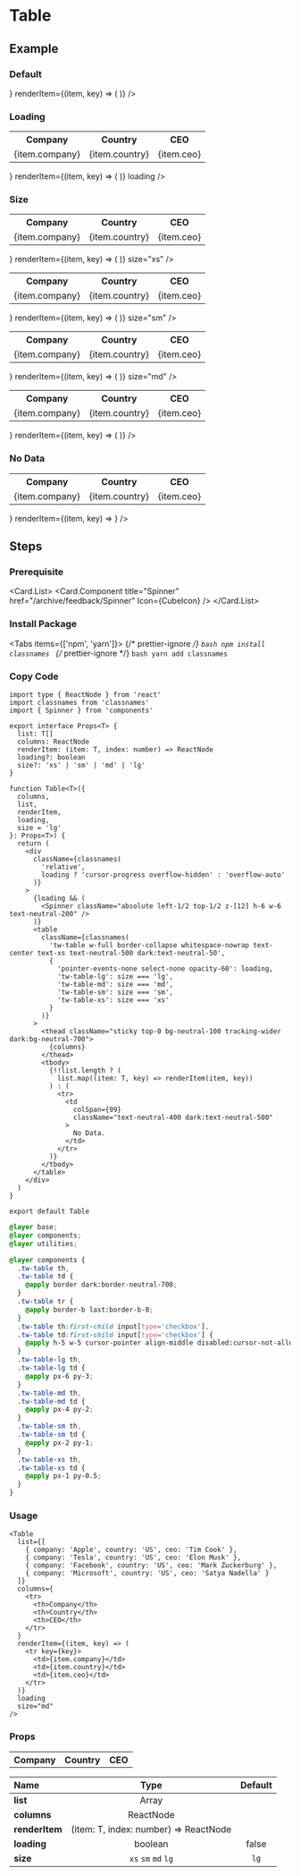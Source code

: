 
<BackTop />

# Table

## Example

### Default

<div className="mt-4">
  <Table
    list={[
      { company: 'Apple', country: 'US', ceo: 'Tim Cook' },
      { company: 'Tesla', country: 'US', ceo: 'Elon Musk' },
      { company: 'Facebook', country: 'US', ceo: 'Mark Zuckerburg' },
      { company: 'Microsoft', country: 'US', ceo: 'Satya Nadella' }
    ]}
    columns={
      <tr>
        <th>Company</th>
        <th>Country</th>
        <th>CEO</th>
      </tr>
    }
    renderItem={(item, key) => (
      <tr key={key}>
        <td>{item.company}</td>
        <td>{item.country}</td>
        <td>{item.ceo}</td>
      </tr>
    )}
  />
</div>

### Loading

<div className="mt-4">
  <Table
    list={[
      { company: 'Apple', country: 'US', ceo: 'Tim Cook' },
      { company: 'Tesla', country: 'US', ceo: 'Elon Musk' },
      { company: 'Facebook', country: 'US', ceo: 'Mark Zuckerburg' },
      { company: 'Microsoft', country: 'US', ceo: 'Satya Nadella' }
    ]}
    columns={
      <tr>
        <th>Company</th>
        <th>Country</th>
        <th>CEO</th>
      </tr>
    }
    renderItem={(item, key) => (
      <tr key={key}>
        <td>{item.company}</td>
        <td>{item.country}</td>
        <td>{item.ceo}</td>
      </tr>
    )}
    loading
  />
</div>

### Size

<div className="mt-4 space-y-4">
  <Table
    list={[
      { company: 'Apple', country: 'US', ceo: 'Tim Cook' },
      { company: 'Tesla', country: 'US', ceo: 'Elon Musk' },
      { company: 'Facebook', country: 'US', ceo: 'Mark Zuckerburg' },
      { company: 'Microsoft', country: 'US', ceo: 'Satya Nadella' }
    ]}
    columns={
      <tr>
        <th>Company</th>
        <th>Country</th>
        <th>CEO</th>
      </tr>
    }
    renderItem={(item, key) => (
      <tr key={key}>
        <td>{item.company}</td>
        <td>{item.country}</td>
        <td>{item.ceo}</td>
      </tr>
    )}
    size="xs"
  />
  <Table
    list={[
      { company: 'Apple', country: 'US', ceo: 'Tim Cook' },
      { company: 'Tesla', country: 'US', ceo: 'Elon Musk' },
      { company: 'Facebook', country: 'US', ceo: 'Mark Zuckerburg' },
      { company: 'Microsoft', country: 'US', ceo: 'Satya Nadella' }
    ]}
    columns={
      <tr>
        <th>Company</th>
        <th>Country</th>
        <th>CEO</th>
      </tr>
    }
    renderItem={(item, key) => (
      <tr key={key}>
        <td>{item.company}</td>
        <td>{item.country}</td>
        <td>{item.ceo}</td>
      </tr>
    )}
    size="sm"
  />
  <Table
    list={[
      { company: 'Apple', country: 'US', ceo: 'Tim Cook' },
      { company: 'Tesla', country: 'US', ceo: 'Elon Musk' },
      { company: 'Facebook', country: 'US', ceo: 'Mark Zuckerburg' },
      { company: 'Microsoft', country: 'US', ceo: 'Satya Nadella' }
    ]}
    columns={
      <tr>
        <th>Company</th>
        <th>Country</th>
        <th>CEO</th>
      </tr>
    }
    renderItem={(item, key) => (
      <tr key={key}>
        <td>{item.company}</td>
        <td>{item.country}</td>
        <td>{item.ceo}</td>
      </tr>
    )}
    size="md"
  />
  <Table
    list={[
      { company: 'Apple', country: 'US', ceo: 'Tim Cook' },
      { company: 'Tesla', country: 'US', ceo: 'Elon Musk' },
      { company: 'Facebook', country: 'US', ceo: 'Mark Zuckerburg' },
      { company: 'Microsoft', country: 'US', ceo: 'Satya Nadella' }
    ]}
    columns={
      <tr>
        <th>Company</th>
        <th>Country</th>
        <th>CEO</th>
      </tr>
    }
    renderItem={(item, key) => (
      <tr key={key}>
        <td>{item.company}</td>
        <td>{item.country}</td>
        <td>{item.ceo}</td>
      </tr>
    )}
  />
</div>

### No Data

<div className="mt-4">
  <Table
    list={[]}
    columns={
      <tr>
        <th>Company</th>
        <th>Country</th>
        <th>CEO</th>
      </tr>
    }
    renderItem={(item, key) => <tr key={key}></tr>}
  />
</div>

## Steps

<div className="steps">

### Prerequisite

<Card.List>
  <Card.Component
    title="Spinner"
    href="/archive/feedback/Spinner"
    Icon={CubeIcon}
  />
</Card.List>

### Install Package

<Tabs items={['npm', 'yarn']}>
  {/* prettier-ignore */}
  <Tab>
    ```bash
    npm install classnames
    ```
    </Tab>
  {/* prettier-ignore */}
  <Tab>
    ```bash
    yarn add classnames
    ```
</Tab>
</Tabs>

### Copy Code

```tsx filename="components/Table/index.tsx"
import type { ReactNode } from 'react'
import classnames from 'classnames'
import { Spinner } from 'components'

export interface Props<T> {
  list: T[]
  columns: ReactNode
  renderItem: (item: T, index: number) => ReactNode
  loading?: boolean
  size?: 'xs' | 'sm' | 'md' | 'lg'
}

function Table<T>({
  columns,
  list,
  renderItem,
  loading,
  size = 'lg'
}: Props<T>) {
  return (
    <div
      className={classnames(
        'relative',
        loading ? 'cursor-progress overflow-hidden' : 'overflow-auto'
      )}
    >
      {loading && (
        <Spinner className="absolute left-1/2 top-1/2 z-[12] h-6 w-6 text-neutral-200" />
      )}
      <table
        className={classnames(
          'tw-table w-full border-collapse whitespace-nowrap text-center text-xs text-neutral-500 dark:text-neutral-50',
          {
            'pointer-events-none select-none opacity-60': loading,
            'tw-table-lg': size === 'lg',
            'tw-table-md': size === 'md',
            'tw-table-sm': size === 'sm',
            'tw-table-xs': size === 'xs'
          }
        )}
      >
        <thead className="sticky top-0 bg-neutral-100 tracking-wider dark:bg-neutral-700">
          {columns}
        </thead>
        <tbody>
          {!!list.length ? (
            list.map((item: T, key) => renderItem(item, key))
          ) : (
            <tr>
              <td
                colSpan={99}
                className="text-neutral-400 dark:text-neutral-500"
              >
                No Data.
              </td>
            </tr>
          )}
        </tbody>
      </table>
    </div>
  )
}

export default Table
```

```css filename="styles/global.css"
@layer base;
@layer components;
@layer utilities;

@layer components {
  .tw-table th,
  .tw-table td {
    @apply border dark:border-neutral-700;
  }
  .tw-table tr {
    @apply border-b last:border-b-0;
  }
  .tw-table th:first-child input[type='checkbox'],
  .tw-table td:first-child input[type='checkbox'] {
    @apply h-5 w-5 cursor-pointer align-middle disabled:cursor-not-allowed;
  }
  .tw-table-lg th,
  .tw-table-lg td {
    @apply px-6 py-3;
  }
  .tw-table-md th,
  .tw-table-md td {
    @apply px-4 py-2;
  }
  .tw-table-sm th,
  .tw-table-sm td {
    @apply px-2 py-1;
  }
  .tw-table-xs th,
  .tw-table-xs td {
    @apply px-1 py-0.5;
  }
}
```

### Usage

```tsx
<Table
  list={[
    { company: 'Apple', country: 'US', ceo: 'Tim Cook' },
    { company: 'Tesla', country: 'US', ceo: 'Elon Musk' },
    { company: 'Facebook', country: 'US', ceo: 'Mark Zuckerburg' },
    { company: 'Microsoft', country: 'US', ceo: 'Satya Nadella' }
  ]}
  columns={
    <tr>
      <th>Company</th>
      <th>Country</th>
      <th>CEO</th>
    </tr>
  }
  renderItem={(item, key) => (
    <tr key={key}>
      <td>{item.company}</td>
      <td>{item.country}</td>
      <td>{item.ceo}</td>
    </tr>
  )}
  loading
  size="md"
/>
```

</div>

### Props

| Name                       |                 Type                  | Default |
| :------------------------- | :-----------------------------------: | :-----: |
| **list**<Required />       |                 Array                 |         |
| **columns**<Required />    |               ReactNode               |         |
| **renderItem**<Required /> | (item: T, index: number) => ReactNode |         |
| **loading**                |                boolean                |  false  |
| **size**                   |          `xs` `sm` `md` `lg`          |  `lg`   |

<Comment />
